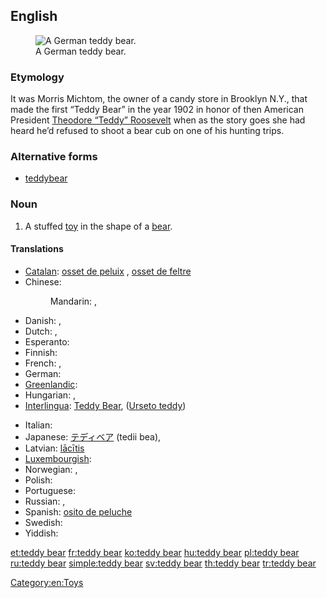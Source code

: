 ==English==
[[Image:Teddy bear 27.jpg|thumb|right|A German teddy bear.]]

===Etymology===
It was Morris Michtom, the owner of a candy store in Brooklyn N.Y., that made the first “Teddy Bear” in the year 1902 in honor of then American President [[w:Theodore Roosevelt|Theodore “Teddy” Roosevelt]] when as the story goes she had heard he’d refused to shoot a bear cub on one of his hunting trips.

===Alternative forms===
* [[teddybear]]

===Noun===
{{en-noun|sg=[[teddy]] [[bear]]}}

# A stuffed [[toy]] in the shape of a [[bear]].

====Translations====
{{trans-top|a stuffed toy bear}}
* [[Catalan]]: [[osset de peluix]] {{m}}, [[osset de feltre]] {{m}}
* Chinese:
*: Mandarin: {{t-|cmn|泰迪熊|tr=tàidíxióng|sc=Hani}}, {{t|cmn|玩具熊|tr=wánjùxióng|sc=Hani}}
* Danish: {{t-|da|bamse}},  {{t-|da|teddybjørn}}
* Dutch: {{t-|nl|teddybeer|m}},  {{t|nl|knuffelbeer|m}}
* Esperanto: {{t|eo|pluŝa urso}}
* Finnish: {{t+|fi|nallekarhu}}
* French: {{t+|fr|ours en peluche|m}}, {{t+|fr|nounours|m}}
* German: {{t+|de|Teddybär|m}}
* [[Greenlandic]]: {{t|kl|bamse}}
* Hungarian: {{t+|hu|maci}}, {{t+|hu|mackó}}
* [[Interlingua]]: [[Teddy Bear]], ([[Urseto teddy]])
{{trans-mid}}
* Italian: {{t-|it|orsacchiotto|m}}
* Japanese: [[テディベア]] (tedii bea), {{t-|ja|ぬいぐるみ}}
* Latvian: [[lācītis]]
* [[Luxembourgish]]: {{t|lb|Teddy|m}}
* Norwegian: {{t-|no|bamse|m}},  {{t-|no|teddybjørn|m}}
* Polish: {{t+|pl|pluszowy miś}}
* Portuguese: {{t+|pt|ursinho de pelúcia|m}}
* Russian: {{t|ru|плюшевый мишка|m|tr=pl'úševyj míška}}, {{t+|ru|мишка|m|tr=míška}}
* Spanish: [[osito de peluche]] {{m}}
* Swedish: {{t|sv|teddybjörn|c}}
* Yiddish: {{t-|yi|ber|n|sc=Hebr|xs=Yiddish}}
{{trans-bottom}}

[[Category:en:Toys]]

[[et:teddy bear]]
[[fr:teddy bear]]
[[ko:teddy bear]]
[[hu:teddy bear]]
[[pl:teddy bear]]
[[ru:teddy bear]]
[[simple:teddy bear]]
[[sv:teddy bear]]
[[th:teddy bear]]
[[tr:teddy bear]]